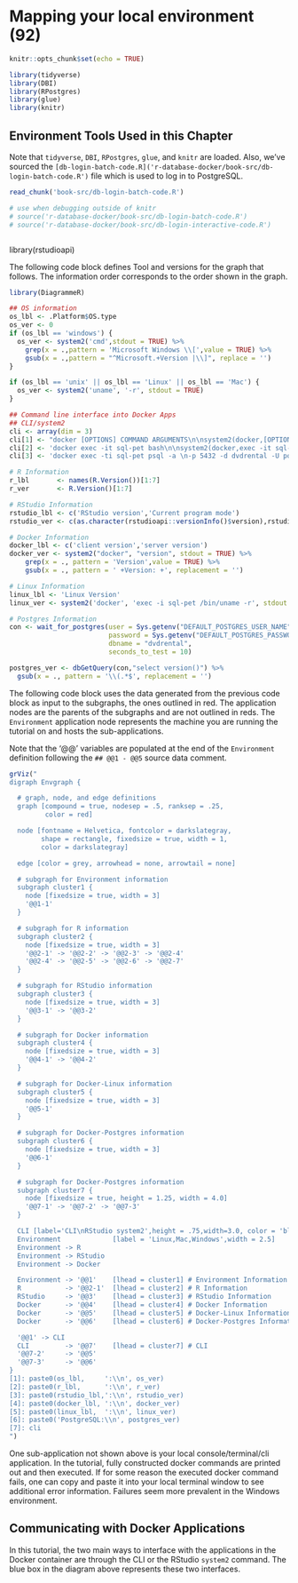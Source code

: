 # Mapping your local environment (92)

```r
knitr::opts_chunk$set(echo = TRUE)
```

```r
library(tidyverse)
library(DBI)
library(RPostgres)
library(glue)
library(knitr)
```

## Environment Tools Used in this Chapter
Note that `tidyverse`, `DBI`, `RPostgres`, `glue`, and `knitr` are loaded.  Also, we've sourced the `[db-login-batch-code.R]('r-database-docker/book-src/db-login-batch-code.R')` file which is used to log in to PostgreSQL.

```r
read_chunk('book-src/db-login-batch-code.R')

# use when debugging outside of knitr
# source('r-database-docker/book-src/db-login-batch-code.R')
# source('r-database-docker/book-src/db-login-interactive-code.R')  
```

```r

```
library(rstudioapi)

The following code block defines Tool and versions for the graph that follows.  The information order corresponds to the order shown in the graph.

```r
library(DiagrammeR)

## OS information
os_lbl <- .Platform$OS.type
os_ver <- 0
if (os_lbl == 'windows') {
  os_ver <- system2('cmd',stdout = TRUE) %>%
    grep(x = .,pattern = 'Microsoft Windows \\[',value = TRUE) %>%
    gsub(x = .,pattern = "^Microsoft.+Version |\\]", replace = '')
}

if (os_lbl == 'unix' || os_lbl == 'Linux' || os_lbl == 'Mac') {
  os_ver <- system2('uname', '-r', stdout = TRUE)
}

## Command line interface into Docker Apps
## CLI/system2
cli <- array(dim = 3)
cli[1] <- "docker [OPTIONS] COMMAND ARGUMENTS\n\nsystem2(docker,[OPTIONS,]\n, COMMAND,ARGUMENTS)"
cli[2] <- 'docker exec -it sql-pet bash\n\nsystem2(docker,exec -it sql-pet bash)' 
cli[3] <- 'docker exec -ti sql-pet psql -a \n-p 5432 -d dvdrental -U postgres\n\nsystem2(docker,exec -ti sql-pet psql -a \n-p 5432 -d dvdrental -U postgres)'

# R Information
r_lbl       <- names(R.Version())[1:7]
r_ver       <- R.Version()[1:7]

# RStudio Information
rstudio_lbl <- c('RStudio version','Current program mode')
rstudio_ver <- c(as.character(rstudioapi::versionInfo()$version),rstudioapi::versionInfo()$mode)

# Docker Information
docker_lbl <- c('client version','server version')
docker_ver <- system2("docker", "version", stdout = TRUE) %>% 
    grep(x = ., pattern = 'Version',value = TRUE) %>%
    gsub(x = ., pattern = ' +Version: +', replacement = '')

# Linux Information
linux_lbl <- 'Linux Version'
linux_ver <- system2('docker', 'exec -i sql-pet /bin/uname -r', stdout = TRUE)

# Postgres Information
con <- wait_for_postgres(user = Sys.getenv("DEFAULT_POSTGRES_USER_NAME"),
                         password = Sys.getenv("DEFAULT_POSTGRES_PASSWORD"),
                         dbname = "dvdrental",
                         seconds_to_test = 10)

postgres_ver <- dbGetQuery(con,"select version()") %>%
  gsub(x = ., pattern = '\\(.*$', replacement = '')

```

The following code block uses the data generated from the previous code block as input to the subgraphs, the ones outlined in red.  The application nodes are the parents of the subgraphs and are not outlined in reds.  The `Environment` application node represents the machine you are running the tutorial on and hosts the sub-applications.  

Note that the '@@' variables are populated at the end of the `Environment` definition following the `## @@1 - @@5` source data comment.


```r
grViz("
digraph Envgraph {

  # graph, node, and edge definitions
  graph [compound = true, nodesep = .5, ranksep = .25,
         color = red]

  node [fontname = Helvetica, fontcolor = darkslategray,
        shape = rectangle, fixedsize = true, width = 1,
        color = darkslategray]

  edge [color = grey, arrowhead = none, arrowtail = none]

  # subgraph for Environment information
  subgraph cluster1 {
    node [fixedsize = true, width = 3]
    '@@1-1' 
  }

  # subgraph for R information
  subgraph cluster2 {
    node [fixedsize = true, width = 3]
    '@@2-1' -> '@@2-2' -> '@@2-3' -> '@@2-4'
    '@@2-4' -> '@@2-5' -> '@@2-6' -> '@@2-7'
  }

  # subgraph for RStudio information
  subgraph cluster3 {
    node [fixedsize = true, width = 3]
    '@@3-1' -> '@@3-2'
  }

  # subgraph for Docker information
  subgraph cluster4 {
    node [fixedsize = true, width = 3]
    '@@4-1' -> '@@4-2'
  }

  # subgraph for Docker-Linux information
  subgraph cluster5 {
    node [fixedsize = true, width = 3]
    '@@5-1' 
  }

  # subgraph for Docker-Postgres information
  subgraph cluster6 {
    node [fixedsize = true, width = 3]
    '@@6-1' 
  }

  # subgraph for Docker-Postgres information
  subgraph cluster7 {
    node [fixedsize = true, height = 1.25, width = 4.0]
    '@@7-1' -> '@@7-2' -> '@@7-3'
  }

  CLI [label='CLI\nRStudio system2',height = .75,width=3.0, color = 'blue' ]
  Environment             [label = 'Linux,Mac,Windows',width = 2.5]
  Environment -> R
  Environment -> RStudio
  Environment -> Docker

  Environment -> '@@1'    [lhead = cluster1] # Environment Information
  R           -> '@@2-1'  [lhead = cluster2] # R Information
  RStudio     -> '@@3'    [lhead = cluster3] # RStudio Information
  Docker      -> '@@4'    [lhead = cluster4] # Docker Information
  Docker      -> '@@5'    [lhead = cluster5] # Docker-Linux Information
  Docker      -> '@@6'    [lhead = cluster6] # Docker-Postgres Information

  '@@1' -> CLI
  CLI         -> '@@7'    [lhead = cluster7] # CLI 
  '@@7-2'     -> '@@5'
  '@@7-3'     -> '@@6'
}
[1]: paste0(os_lbl,     ':\\n', os_ver)
[2]: paste0(r_lbl,      ':\\n', r_ver)
[3]: paste0(rstudio_lbl,':\\n', rstudio_ver)
[4]: paste0(docker_lbl, ':\\n', docker_ver)
[5]: paste0(linux_lbl,  ':\\n', linux_ver)
[6]: paste0('PostgreSQL:\\n', postgres_ver)
[7]: cli
")
```

One sub-application not shown above is your local console/terminal/cli application.  In the tutorial, fully constructed docker commands are printed out and then executed.  If for some reason the executed docker command fails, one can copy and paste it into your local terminal window to see additional error information.  Failures seem more prevalent in the Windows environment.

## Communicating with Docker Applications

In this tutorial, the two main ways to interface with the applications in the Docker container are through the CLI or the RStudio `system2` command.  The blue box in the diagram above represents these two interfaces.  
